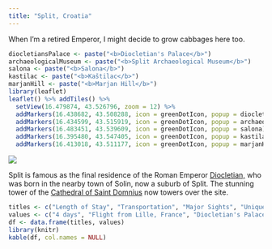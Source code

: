 ```yaml
---
title: "Split, Croatia"
---
```


When I'm a retired Emperor, I might decide to grow cabbages here too.

```r
diocletiansPalace <- paste("<b>Diocletian's Palace</b>")
archaeologicalMuseum <- paste("<b>Split Archaeological Museum</b>")
salona <- paste("<b>Salona</b>")
kastilac <- paste("<b>Kaštilac</b>")
marjanHill <- paste("<b>Marjan Hill</b>")
library(leaflet)
leaflet() %>% addTiles() %>%
  setView(16.479874, 43.526796, zoom = 12) %>%
  addMarkers(16.438682, 43.508288, icon = greenDotIcon, popup = diocletiansPalace) %>% # Diocletian's Palace
  addMarkers(16.434599, 43.515919, icon = greenDotIcon, popup = archaeologicalMuseum) %>% # Split Archaeological Museum
  addMarkers(16.483451, 43.539609, icon = greenDotIcon, popup = salona) %>% # Salona
  addMarkers(16.395480, 43.547405, icon = greenDotIcon, popup = kastilac) %>% # Kaštilac
  addMarkers(16.413018, 43.511177, icon = greenDotIcon, popup = marjanHill) # Marjan Hill
```

![](images/Split/split3.png)

Split is famous as the final residence of the Roman Emperor [Diocletian,](https://en.wikipedia.org/wiki/Diocletian) who was born in the nearby town of Solin, now a suburb of Split. The stunning tower of the [Cathedral of Saint Domnius](https://en.wikipedia.org/wiki/Cathedral_of_Saint_Domnius) now towers over the site.

```r
titles <- c("Length of Stay", "Transportation", "Major Sights", "Unique Foods", "Restaurant Recommendations")
values <- c("4 days", "Flight from Lille, France", "Diocletian's Palace, Roman ruins of Solin", "Dalmatian Ham", "Sladoledarnica Emiliana (possibly the best ice cream I've ever had)")
df <- data.frame(titles, values)
library(knitr)
kable(df, col.names = NULL)
```

